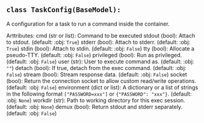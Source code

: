 <a id="camel.runtime.configs"></a>

<a id="camel.runtime.configs.TaskConfig"></a>

## `class TaskConfig(BaseModel):`

A configuration for a task to run a command inside the container.

Arttributes:
cmd (str or list): Command to be executed
stdout (bool): Attach to stdout. (default: :obj: `True`)
stderr (bool): Attach to stderr. (default: :obj: `True`)
stdin (bool): Attach to stdin. (default: :obj: `False`)
tty (bool): Allocate a pseudo-TTY. (default: :obj: `False`)
privileged (bool): Run as privileged. (default: :obj: `False`)
user (str): User to execute command as. (default: :obj: `""`)
detach (bool): If true, detach from the exec command.
(default: :obj: `False`)
stream (bool): Stream response data. (default: :obj: `False`)
socket (bool): Return the connection socket to allow custom
read/write operations. (default: :obj: `False`)
environment (dict or list): A dictionary or a list of strings in
the following format ``["PASSWORD=xxx"]`` or
``{"PASSWORD": "xxx"}``. (default: :obj: `None`)
workdir (str): Path to working directory for this exec session.
(default: :obj: `None`)
demux (bool): Return stdout and stderr separately. (default: :obj:
`False`)
